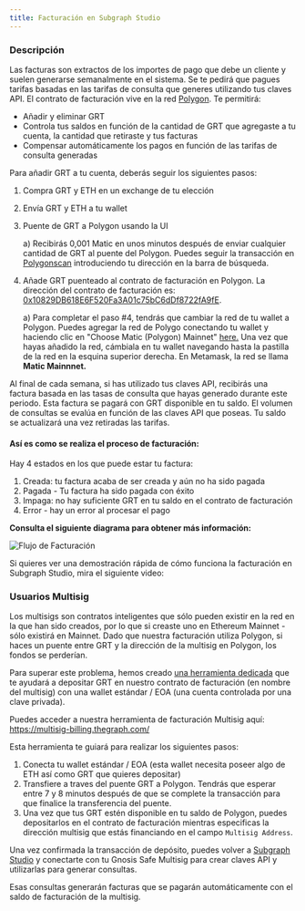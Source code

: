 ```yaml
---
title: Facturación en Subgraph Studio
---
```


### Descripción

Las facturas son extractos de los importes de pago que debe un cliente y suelen generarse semanalmente en el sistema. Se te pedirá que pagues tarifas basadas en las tarifas de consulta que generes utilizando tus claves API. El contrato de facturación vive en la red [Polygon](https://polygon.technology/). Te permitirá:

- Añadir y eliminar GRT
- Controla tus saldos en función de la cantidad de GRT que agregaste a tu cuenta, la cantidad que retiraste y tus facturas
- Compensar automáticamente los pagos en función de las tarifas de consulta generadas

Para añadir GRT a tu cuenta, deberás seguir los siguientes pasos:

1. Compra GRT y ETH en un exchange de tu elección
2. Envía GRT y ETH a tu wallet
3. Puente de GRT a Polygon usando la UI

   a) Recibirás 0,001 Matic en unos minutos después de enviar cualquier cantidad de GRT al puente del Polygon. Puedes seguir la transacción en [Polygonscan](https://polygonscan.com/) introduciendo tu dirección en la barra de búsqueda.

4. Añade GRT puenteado al contrato de facturación en Polygon. La dirección del contrato de facturación es: [0x10829DB618E6F520Fa3A01c75bC6dDf8722fA9fE](https://polygonscan.com/address/0x10829DB618E6F520Fa3A01c75bC6dDf8722fA9fE).

   a) Para completar el paso #4, tendrás que cambiar la red de tu wallet a Polygon. Puedes agregar la red de Polygo conectando tu wallet y haciendo clic en "Choose Matic (Polygon) Mainnet" [here.](https://chainlist.org/) Una vez que hayas añadido la red, cámbiala en tu wallet navegando hasta la pastilla de la red en la esquina superior derecha. En Metamask, la red se llama **Matic Mainnnet.**

Al final de cada semana, si has utilizado tus claves API, recibirás una factura basada en las tasas de consulta que hayas generado durante este periodo. Esta factura se pagará con GRT disponible en tu saldo. El volumen de consultas se evalúa en función de las claves API que poseas. Tu saldo se actualizará una vez retiradas las tarifas.

#### Así es como se realiza el proceso de facturación:

Hay 4 estados en los que puede estar tu factura:

1. Creada: tu factura acaba de ser creada y aún no ha sido pagada
2. Pagada - Tu factura ha sido pagada con éxito
3. Impaga: no hay suficiente GRT en tu saldo en el contrato de facturación
4. Error - hay un error al procesar el pago

**Consulta el siguiente diagrama para obtener más información:**

![Flujo de Facturación](/img/billing-flow.png)

Si quieres ver una demostración rápida de cómo funciona la facturación en Subgraph Studio, mira el siguiente video:

<VideoEmbed youtube="UrfIpm-Vlgs" />

### Usuarios Multisig

Los multisigs son contratos inteligentes que sólo pueden existir en la red en la que han sido creados, por lo que si creaste uno en Ethereum Mainnet - sólo existirá en Mainnet. Dado que nuestra facturación utiliza Polygon, si haces un puente entre GRT y la dirección de la multisig en Polygon, los fondos se perderían.

Para superar este problema, hemos creado [una herramienta dedicada](https://multisig-billing.thegraph.com/) que te ayudará a depositar GRT en nuestro contrato de facturación (en nombre del multisig) con una wallet estándar / EOA (una cuenta controlada por una clave privada).

Puedes acceder a nuestra herramienta de facturación Multisig aquí: https://multisig-billing.thegraph.com/

Esta herramienta te guiará para realizar los siguientes pasos:

1. Conecta tu wallet estándar / EOA (esta wallet necesita poseer algo de ETH así como GRT que quieres depositar)
2. Transfiere a traves del puente GRT a Polygon. Tendrás que esperar entre 7 y 8 minutos después de que se complete la transacción para que finalice la transferencia del puente.
3. Una vez que tus GRT estén disponible en tu saldo de Polygon, puedes depositarlos en el contrato de facturación mientras especificas la dirección multisig que estás financiando en el campo `Multisig Address`.

Una vez confirmada la transacción de depósito, puedes volver a [Subgraph Studio](https://thegraph.com/studio/) y conectarte con tu Gnosis Safe Multisig para crear claves API y utilizarlas para generar consultas.

Esas consultas generarán facturas que se pagarán automáticamente con el saldo de facturación de la multisig.

